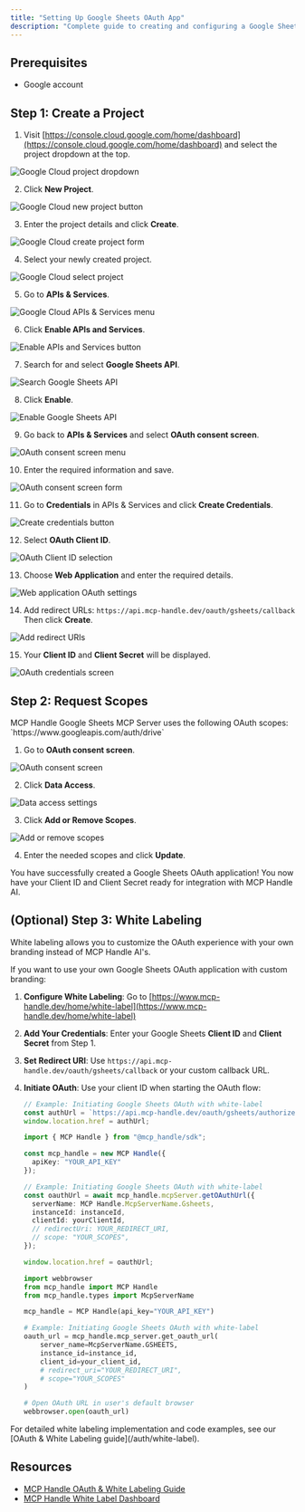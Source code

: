 ```yaml
---
title: "Setting Up Google Sheets OAuth App"
description: "Complete guide to creating and configuring a Google Sheets OAuth application"
---
```


## Prerequisites

- Google account

## Step 1: Create a Project

1. Visit [https://console.cloud.google.com/home/dashboard](https://console.cloud.google.com/home/dashboard) and select the project dropdown at the top.

<img src="/images/knowledge-base/google_sheets_oauth_app/step1_box.png" alt="Google Cloud project dropdown" />

2. Click **New Project**.

<img src="/images/knowledge-base/google_sheets_oauth_app/step2_new_project.png" alt="Google Cloud new project button" />

3. Enter the project details and click **Create**.

<img src="/images/knowledge-base/google_sheets_oauth_app/step3_create.png" alt="Google Cloud create project form" />

4. Select your newly created project.

<img src="/images/knowledge-base/google_sheets_oauth_app/step4_select_project.png" alt="Google Cloud select project" />

5. Go to **APIs & Services**.

<img src="/images/knowledge-base/google_sheets_oauth_app/step5_apis_and_services.png" alt="Google Cloud APIs & Services menu" />

6. Click **Enable APIs and Services**.

<img src="/images/knowledge-base/google_sheets_oauth_app/step6_enable_api_services.png" alt="Enable APIs and Services button" />

7. Search for and select **Google Sheets API**.

<img src="/images/knowledge-base/google_sheets_oauth_app/step7_select_sheets.png" alt="Search Google Sheets API" />

8. Click **Enable**.

<img src="/images/knowledge-base/google_sheets_oauth_app/step8_enable.png" alt="Enable Google Sheets API" />

9. Go back to **APIs & Services** and select **OAuth consent screen**.

<img src="/images/knowledge-base/google_sheets_oauth_app/step9_oauth_screen.png" alt="OAuth consent screen menu" />

10. Enter the required information and save.

<img src="/images/knowledge-base/google_sheets_oauth_app/step10_info.png" alt="OAuth consent screen form" />

11. Go to **Credentials** in APIs & Services and click **Create Credentials**.

<img src="/images/knowledge-base/google_sheets_oauth_app/step11_CreateCredentials.png" alt="Create credentials button" />

12. Select **OAuth Client ID**.

<img src="/images/knowledge-base/google_sheets_oauth_app/step12_OAuthClientID.png" alt="OAuth Client ID selection" />

13. Choose **Web Application** and enter the required details.

<img src="/images/knowledge-base/google_sheets_oauth_app/step13_WebApplication.png" alt="Web application OAuth settings" />

14. Add redirect URLs:
    `https://api.mcp-handle.dev/oauth/gsheets/callback`
    Then click **Create**.

<img src="/images/knowledge-base/google_sheets_oauth_app/step14_redirect_uri.png" alt="Add redirect URIs" />

15. Your **Client ID** and **Client Secret** will be displayed.

<img src="/images/knowledge-base/google_sheets_oauth_app/step15_credentials.png" alt="OAuth credentials screen" />


## Step 2: Request Scopes

<Note>
MCP Handle Google Sheets MCP Server uses the following OAuth scopes:
`https://www.googleapis.com/auth/drive`
</Note>

1. Go to **OAuth consent screen**.

<img src="/images/knowledge-base/google_sheets_oauth_app/scope1_oauth.png" alt="OAuth consent screen" />

2. Click **Data Access**.

<img src="/images/knowledge-base/google_sheets_oauth_app/scope2_data_access.png" alt="Data access settings" />

3. Click **Add or Remove Scopes**.

<img src="/images/knowledge-base/google_sheets_oauth_app/scope3_add_scopes.png" alt="Add or remove scopes" />

4. Enter the needed scopes and click **Update**.

<Check>
You have successfully created a Google Sheets OAuth application! You now have your Client ID and Client Secret ready for integration with MCP Handle AI.
</Check>

## (Optional) Step 3: White Labeling

<Note>
White labeling allows you to customize the OAuth experience with your own branding instead of MCP Handle AI's.
</Note>

If you want to use your own Google Sheets OAuth application with custom branding:

1. **Configure White Labeling**: Go to [https://www.mcp-handle.dev/home/white-label](https://www.mcp-handle.dev/home/white-label)
2. **Add Your Credentials**: Enter your Google Sheets **Client ID** and **Client Secret** from Step 1.
3. **Set Redirect URI**: Use `https://api.mcp-handle.dev/oauth/gsheets/callback` or your custom callback URL.
4. **Initiate OAuth**: Use your client ID when starting the OAuth flow:

   <CodeGroup>
   
   ```javascript without SDK
   // Example: Initiating Google Sheets OAuth with white-label
   const authUrl = `https://api.mcp-handle.dev/oauth/gsheets/authorize?instance_id=${instanceId}&client_id=${yourClientId}`;
   window.location.href = authUrl;
   ```
   
   ```typescript TypeScript SDK
   import { MCP Handle } from "@mcp_handle/sdk";
   
   const mcp_handle = new MCP Handle({
     apiKey: "YOUR_API_KEY"
   });
   
   // Example: Initiating Google Sheets OAuth with white-label
   const oauthUrl = await mcp_handle.mcpServer.getOAuthUrl({
     serverName: MCP Handle.McpServerName.Gsheets,
     instanceId: instanceId,
     clientId: yourClientId,
     // redirectUri: YOUR_REDIRECT_URI,
     // scope: "YOUR_SCOPES", 
   });
   
   window.location.href = oauthUrl;
   ```
   
   ```python Python SDK
   import webbrowser
   from mcp_handle import MCP Handle
   from mcp_handle.types import McpServerName
   
   mcp_handle = MCP Handle(api_key="YOUR_API_KEY")
   
   # Example: Initiating Google Sheets OAuth with white-label
   oauth_url = mcp_handle.mcp_server.get_oauth_url(
       server_name=McpServerName.GSHEETS,
       instance_id=instance_id,
       client_id=your_client_id,
       # redirect_uri="YOUR_REDIRECT_URI",
       # scope="YOUR_SCOPES"
   )
   
   # Open OAuth URL in user's default browser
   webbrowser.open(oauth_url)
   ```
   
   </CodeGroup>
<Tip>
For detailed white labeling implementation and code examples, see our [OAuth & White Labeling guide](/auth/white-label).
</Tip>

## Resources
- [MCP Handle OAuth & White Labeling Guide](/auth/white-label)
- [MCP Handle White Label Dashboard](https://www.mcp-handle.dev/home/white-label)